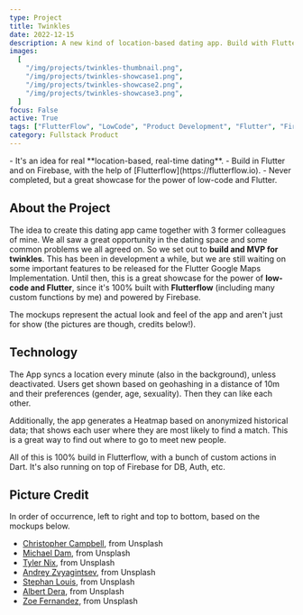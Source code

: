 ```yaml
---
type: Project
title: Twinkles
date: 2022-12-15
description: A new kind of location-based dating app. Build with FlutterFlow.
images:
  [
    "/img/projects/twinkles-thumbnail.png",
    "/img/projects/twinkles-showcase1.png",
    "/img/projects/twinkles-showcase2.png",
    "/img/projects/twinkles-showcase3.png",
  ]
focus: False
active: True
tags: ["FlutterFlow", "LowCode", "Product Development", "Flutter", "Firebase"]
category: Fullstack Product
---
```


<Callout>
    - It's an idea for real **location-based, real-time dating**.
    - Build in Flutter and on Firebase, with the help of [Flutterflow](https://flutterflow.io).
    - Never completed, but a great showcase for the power of low-code and Flutter.
</Callout>

## About the Project

The idea to create this dating app came together with 3 former colleagues of mine. We all saw a great opportunity in the dating space and some common problems we all agreed on. So we set out to **build and MVP for twinkles**.
This has been in development a while, but we are still waiting on some important features to be released for the Flutter Google Maps Implementation. Until then, this is a great showcase for the power of **low-code and Flutter**, since it's 100% built with **Flutterflow** (including many custom functions by me) and powered by Firebase.

The mockups represent the actual look and feel of the app and aren't just for show (the pictures are though, credits below!).

## Technology

The App syncs a location every minute (also in the background), unless deactivated. Users get shown based on geohashing in a distance of 10m and their preferences (gender, age, sexuality). Then they can like each other.

Additionally, the app generates a Heatmap based on anonymized historical data; that shows each user where they are most likely to find a match. This is a great way to find out where to go to meet new people.

All of this is 100% build in Flutterflow, with a bunch of custom actions in Dart. It's also running on top of Firebase for DB, Auth, etc.

## Picture Credit

In order of occurrence, left to right and top to bottom, based on the mockups below.

- [Christopher Campbell](https://unsplash.com/photos/rDEOVtE7vOs), from Unsplash
- [Michael Dam](https://unsplash.com/photos/mEZ3PoFGs_k), from Unsplash
- [Tyler Nix](https://unsplash.com/photos/X2YO8KFxgEM), from Unsplash
- [Andrey Zvyagintsev](https://unsplash.com/photos/x0c6vTO5ibA), from Unsplash
- [Stephan Louis](https://unsplash.com/photos/L3s5QySz5UM), from Unsplash
- [Albert Dera](https://unsplash.com/photos/ILip77SbmOE), from Unsplash
- [Zoe Fernandez](https://unsplash.com/photos/-zqoE7jnQgw), from Unsplash
